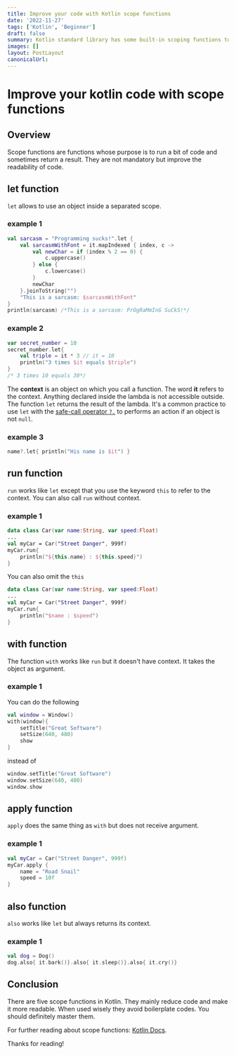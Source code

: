 ```yaml
---
title: Improve your code with Kotlin scope functions
date: '2022-11-27'
tags: ['Kotlin', 'Beginner']
draft: false
summary: Kotlin standard library has some built-in scoping functions to avoid boilerplate codes and improve readabilty.
images: []
layout: PostLayout
canonicalUrl:
---
```


# Improve your kotlin code with scope functions

## Overview

Scope functions are functions whose purpose is to run a bit of code and sometimes return a result. They are not mandatory but improve the readability of code.

<TOCInline toc={props.toc} exclude="Overview" fromHeading={2} toHeading={2} />

## **let** function

`let` allows to use an object inside a separated scope.

### example 1

```kotlin
val sarcasm = "Programming sucks!".let {
    val sarcasmWithFont = it.mapIndexed { index, c ->
        val newChar = if (index % 2 == 0) {
            c.uppercase()
        } else {
            c.lowercase()
        }
        newChar
    }.joinToString("")
    "This is a sarcasm: $sarcasmWithFont"
}
println(sarcasm) /*This is a sarcasm: PrOgRaMmInG SuCkS!*/
```

### example 2

```kt
var secret_number = 10
secret_number.let{
    val triple = it * 3 // it = 10
    println("3 times $it equals $triple")
}
/* 3 times 10 equals 30*/
```

The **context** is an object on which you call a function. The word **it** refers to the context. Anything declared inside the lambda is not accessible outside. The function `let` returns the result of the lambda.
It's a common practice to use `let` with the [safe-call operator `?.`](https://kotlinlang.org/docs/null-safety.html#safe-calls) to performs an action if an object is not `null`.

### example 3

```kt
name?.let{ println("His name is $it") }
```

## **run** function

`run` works like `let` except that you use the keyword `this` to refer to the context. You can also call `run` without context.

### example 1

```kt
data class Car(var name:String, var speed:Float)
...
val myCar = Car("Street Danger", 999f)
myCar.run{
    println("${this.name} : ${this.speed}")
}
```

You can also omit the `this`

```kt
data class Car(var name:String, var speed:Float)
...
val myCar = Car("Street Danger", 999f)
myCar.run{
    println("$name : $speed")
}
```

## **with** function

The function `with` works like `run` but it doesn't have context. It takes the object as argument.

### example 1

You can do the following

```kt
val window = Window()
with(window){
    setTitle("Great Software")
    setSize(640, 480)
    show
}
```

instead of

```kt
window.setTitle("Great Software")
window.setSize(640, 480)
window.show
```

## **apply** function

`apply` does the same thing as `with` but does not receive argument.

### example 1

```kt
val myCar = Car("Street Danger", 999f)
myCar.apply {
    name = "Road Snail"
    speed = 10f
}
```

## **also** function

`also` works like `let` but always returns its context.

### example 1

```kt
val dog = Dog()
dog.also{ it.bark()}.also{ it.sleep()}.also{ it.cry()}
```

## Conclusion

There are five scope functions in Kotlin. They mainly reduce code and make it more readable. When used wisely they avoid boilerplate codes. You should definitely master them.

For further reading about scope functions: [Kotlin Docs](https://kotlinlang.org/docs/scope-functions.html).

Thanks for reading!
